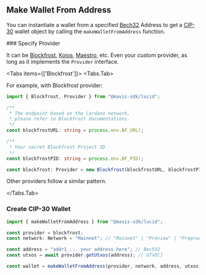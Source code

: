 
## Make Wallet From Address

You can instantiate a wallet from a specified [Bech32](https://github.com/cardano-foundation/CIPs/tree/master/CIP-0005) Address to get a [CIP-30](https://github.com/cardano-foundation/CIPs/tree/master/CIP-0030) wallet object by calling the `makeWalletFromAddress` function.

<Steps>
### Specify Provider

It can be [Blockfrost](https://blockfrost.io), [Koios](https://koios.rest), [Maestro](https://gomaestro.org), etc. Even your custom provider, as long as it implements the `Provider` interface.

<Tabs items={['Blockfrost']}>
  <Tabs.Tab>

For example, with Blockfrost provider:

```typescript
import { Blockfrost, Provider } from "@mavis-sdk/lucid";

/**
 * The endpoint based on the Cardano network,
 * please refer to Blockfrost documentations.
 */
const blockfrostURL: string = process.env.BF_URL!;

/**
 * Your secret Blockfrost Project ID
 */
const blockfrostPID: string = process.env.BF_PID!;

const blockfrost: Provider = new Blockfrost(blockfrostURL, blockfrostPID);
```

Other providers follow a similar pattern.

</Tabs.Tab>

</Tabs>

### Create CIP-30 Wallet

```typescript
import { makeWalletFromAddress } from "@mavis-sdk/lucid";

const provider = blockfrost;
const network: Network = "Mainnet"; // "Mainnet" | "Preview" | "Preprod" | "Custom"

const address = "addr1_... your address here"; // Bech32
const utxos = await provider.getUtxos(address); // UTxO[]

const wallet = makeWalletFromAddress(provider, network, address, utxos); // CIP-30
```

</Steps>
